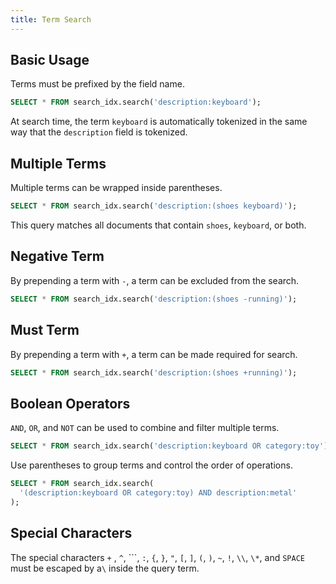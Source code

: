 ```yaml
---
title: Term Search
---
```


## Basic Usage

Terms must be prefixed by the field name.

```sql
SELECT * FROM search_idx.search('description:keyboard');
```

At search time, the term `keyboard` is automatically tokenized in the same way that the `description` field is tokenized.

## Multiple Terms

Multiple terms can be wrapped inside parentheses.

```sql
SELECT * FROM search_idx.search('description:(shoes keyboard)');
```

This query matches all documents that contain `shoes`, `keyboard`, or both.

## Negative Term

By prepending a term with `-`, a term can be excluded from the search.

```sql
SELECT * FROM search_idx.search('description:(shoes -running)');
```

## Must Term

By prepending a term with `+`, a term can be made required for search.

```sql
SELECT * FROM search_idx.search('description:(shoes +running)');
```

## Boolean Operators

`AND`, `OR`, and `NOT` can be used to combine and filter multiple terms.

```sql
SELECT * FROM search_idx.search('description:keyboard OR category:toy');
```

Use parentheses to group terms and control the order of operations.

```sql
SELECT * FROM search_idx.search(
  '(description:keyboard OR category:toy) AND description:metal'
);
```

## Special Characters

The special characters `+` , `^`, ```, `:`, `{`, `}`, `"`, `[`, `]`, `(`, `)`, `~`, `!`, `\\`, `\*`, and `SPACE` must be escaped by a`\` inside the query term.
